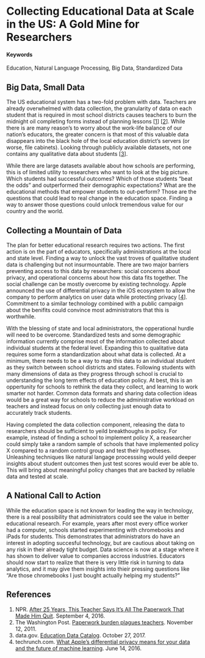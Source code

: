#  Collecting Educational Data at Scale in the US: A Gold Mine for Researchers {#edu-data}

#### Keywords

Education, Natural Language Processing, Big Data, Standardized Data

## Big Data, Small Data

The US educational system has a two-fold problem with data.
Teachers are already overwhelmed with data collection, the granularity of data on each student that is required in most school districts causes teachers to burn the midnight oil completing forms instead of planning lessons [[1](http://www.npr.org/sections/ed/2016/09/04/485838588/after-25-years-this-teacher-says-its-all-the-paperwork-that-made-him-quit)] [[2](https://www.washingtonpost.com/local/paperwork-burden-plagues-teachers/2011/11/11/gIQALB3aFN_story.html?utm_term=.5fd654b15b5a)].
While there is are many reason's to worry about the work-life balance of our nation's educators, the greater concern is that most of this valuable data disappears into the black hole of the local education district's servers (or worse, file cabinets).
Looking through publicly available datasets, not one contains any qualitative data about students [[3](https://catalog.data.gov/dataset?groups=education2168#topic=education_navigation)].

While there are large datasets available about how schools are performing, this is of limited utility to researchers who want to look at the big picture.
Which students had successful outcomes? Which of those students "beat the odds" and outperformed their demographic expectations?
What are the educational methods that empower students to out-perform?
Those are the questions that could lead to real change in the education space.
Finding a way to answer those questions could unlock tremendous value for our country and the world.

## Collecting a Mountain of Data

The plan for better educational research requires two actions.
The first action is on the part of educators, specifically administrations at the local and state level.
Finding a way to unlock the vast troves of qualitative student data is challenging but not insurmountable.
There are two major barriers preventing access to this data by researchers: social concerns about privacy, and operational concerns about how this data fits together.
The social challenge can be mostly overcome by existing technology.
Apple announced the use of differential privacy in the iOS ecosystem to allow the company to perform analytics on user data while protecting privacy [[4](https://techcrunch.com/2016/06/14/differential-privacy/)].
Commitment to a similar technology combined with a public campaign about the benifits could convince most administrators that this is worthwhile.

With the blessing of state and local administrators, the opperational hurdle will need to be overcome.
Standardized tests and some demographic information currently comprise most of the information collected about individual students at the federal level.
Expanding this to qualitative data requires some form a standardization about what data is collected.
At a minimum, there needs to be a way to map this data to an individual student as they switch between school districts and states.
Following students with many dimensions of data as they progress through school is crucial to understanding the long term effects of education policy.
At best, this is an oppertunity for schools to rethink the data they collect, and learning to work smarter not harder.
Common data formats and sharing data collection ideas would be a great way for schools to reduce the administrative workload on teachers and instead focus on only collecting just enough data to accurately track students.

Having completed the data collection component, releasing the data to researchers should be sufficient to yeild breakthoughs in policy.
For example, instead of finding a school to implement policy X, a reasearcher could simply take a random sample of schools that have implemented policy X compared to a random control group and test their hypotheses.
Unleashing techniques like natural langage processsing would yeild deeper insights about student outcomes then just test scores would ever be able to.
This will bring about meaningful policy changes that are backed by reliable data and tested at scale.

## A National Call to Action

While the education space is not known for leading the way in technology, there is a real possibility that administrators could see the value in better educational research.
For example, years after most every office worker had a computer, schools started experimenting with chromebooks and iPads for students.
This demonstrates that administrators do have an interest in adopting succesful technology, but are cautious about taking on any risk in their already tight budget.
Data science is now at a stage where it has shown to deliver value to companies accross industries.
Educators should now start to realize that there is very little risk in turning to data analytics, and it may give them insights into thieir pressing questions like "Are those chromebooks I just bought actually helping my students?"

## References
1) NPR. [After 25 Years, This Teacher Says It's All The Paperwork That Made Him Quit](http://www.npr.org/sections/ed/2016/09/04/485838588/after-25-years-this-teacher-says-its-all-the-paperwork-that-made-him-quit). September 4, 2016.
2) The Washington Post. [Paperwork burden plagues teachers](https://www.washingtonpost.com/local/paperwork-burden-plagues-teachers/2011/11/11/gIQALB3aFN_story.html?utm_term=.5fd654b15b5a). November 12, 2011.
3) data.gov. [Education Data Catalog](https://catalog.data.gov/dataset?groups=education2168#topic=education_navigation). October 27, 2017.
4) techrunch.com. [What Apple’s differential privacy means for your data and the future of machine learning](https://techcrunch.com/2016/06/14/differential-privacy/). June 14, 2016.
